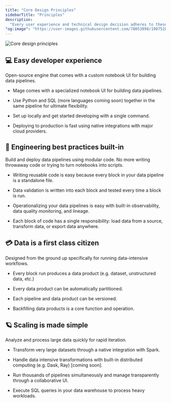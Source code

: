 ```yaml
---
title: "Core Design Principles"
sidebarTitle: "Principles"
description:
  "Every user experience and technical design decision adheres to these principles."
"og:image": "https://user-images.githubusercontent.com/78053898/198752891-1e823231-f5eb-48ea-8a6d-91e60ec368c9.svg"
---
```


<Frame>
  <img
    alt="Core design principles"
    src="https://user-images.githubusercontent.com/78053898/198752891-1e823231-f5eb-48ea-8a6d-91e60ec368c9.svg"
  />
</Frame>

## 💻 Easy developer experience

Open-source engine that comes with a custom notebook UI for building data
pipelines.

- Mage comes with a specialized notebook UI for building data pipelines.

- Use Python and SQL (more languages coming soon) together in the same pipeline
  for ultimate flexibility.

- Set up locally and get started developing with a single command.

- Deploying to production is fast using native integrations with major cloud
  providers.

## 🚢 Engineering best practices built-in

Build and deploy data pipelines using modular code. No more writing throwaway
code or trying to turn notebooks into scripts.

- Writing reusable code is easy because every block in your data pipeline is a
  standalone file.

- Data validation is written into each block and tested every time a block is
  run.

- Operationalizing your data pipelines is easy with built-in observability, data
  quality monitoring, and lineage.

- Each block of code has a single responsibility: load data from a source,
  transform data, or export data anywhere.

## 💳 Data is a first class citizen

Designed from the ground up specifically for running data-intensive workflows.

- Every block run produces a data product (e.g. dataset, unstructured data,
  etc.)

- Every data product can be automatically partitioned.

- Each pipeline and data product can be versioned.

- Backfilling data products is a core function and operation.

## 🪐 Scaling is made simple

Analyze and process large data quickly for rapid iteration.

- Transform very large datasets through a native integration with Spark.

- Handle data intensive transformations with built-in distributed computing
  (e.g. Dask, Ray) \[coming soon\].

- Run thousands of pipelines simultaneously and manage transparently through a
  collaborative UI.

- Execute SQL queries in your data warehouse to process heavy workloads.
